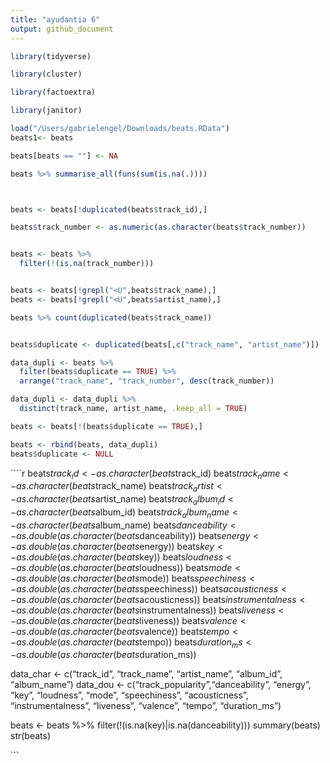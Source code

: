 ```yaml
---
title: "ayudantia 6"
output: github_document
---
```


```r
library(tidyverse)

library(cluster)

library(factoextra)

library(janitor)
````

````r
load("/Users/gabrielengel/Downloads/beats.RData")
beats1<- beats

beats[beats == ""] <- NA

beats %>% summarise_all(funs(sum(is.na(.))))



beats <- beats[!duplicated(beats$track_id),]

beats$track_number <- as.numeric(as.character(beats$track_number))



````

````r
beats <- beats %>% 
  filter(!(is.na(track_number)))


beats <- beats[!grepl("<U",beats$track_name),]
beats <- beats[!grepl("<U",beats$artist_name),]

beats %>% count(duplicated(beats$track_name))


beats$duplicate <- duplicated(beats[,c("track_name", "artist_name")])

data_dupli <- beats %>% 
  filter(beats$duplicate == TRUE) %>% 
  arrange("track_name", "track_number", desc(track_number))

data_dupli <- data_dupli %>% 
  distinct(track_name, artist_name, .keep_all = TRUE)

beats <- beats[!(beats$duplicate == TRUE),]

beats <- rbind(beats, data_dupli)
beats$duplicate <- NULL
````

````r
beats$track_id <- as.character(beats$track_id)
beats$track_name <- as.character(beats$track_name)
beats$track_artist <- as.character(beats$artist_name)
beats$track_album_id <- as.character(beats$album_id)
beats$track_album_name <-  as.character(beats$album_name)
beats$danceability <- as.double(as.character(beats$danceability))
beats$energy <- as.double(as.character(beats$energy))
beats$key <- as.double(as.character(beats$key))
beats$loudness <- as.double(as.character(beats$loudness))
beats$mode <- as.double(as.character(beats$mode))
beats$speechiness <- as.double(as.character(beats$speechiness)) 
beats$acousticness <- as.double(as.character(beats$acousticness))
beats$instrumentalness <- as.double(as.character(beats$instrumentalness))
beats$liveness <- as.double(as.character(beats$liveness))
beats$valence <- as.double(as.character(beats$valence))
beats$tempo <- as.double(as.character(beats$tempo))
beats$duration_ms <- as.double(as.character(beats$duration_ms))


data_char <- c("track_id", "track_name", "artist_name", "album_id", "album_name")
data_dou <- c("track_popularity","danceability", "energy", "key", "loudness", "mode", "speechiness", "acousticness", "instrumentalness", "liveness", "valence", "tempo", "duration_ms")


beats <- beats %>% 
  filter(!(is.na(key)|is.na(danceability)))
summary(beats)
str(beats)



```

